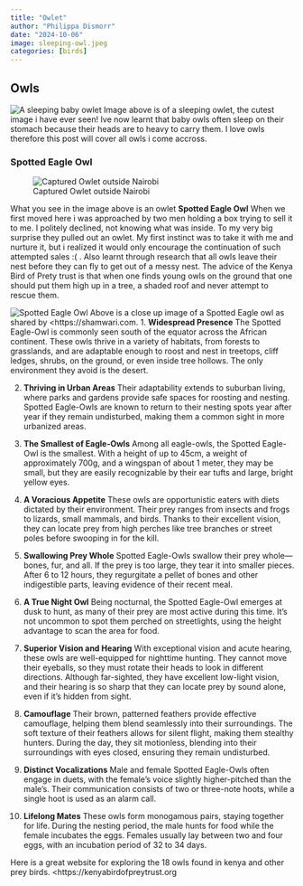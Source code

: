 ```yaml
---
title: "Owlet"
author: "Philippa Dismorr"
date: "2024-10-06"
image: sleeping-owl.jpeg
categories: [birds]
---
```


## Owls
![A sleeping baby owlet ](sleeping-owl.jpeg)
Image above is of a sleeping owlet, the cutest image i have ever seen! Ive now learnt that baby owls often sleep on their stomach because their heads are to heavy to carry them. I love owls therefore this post will cover all owls i come accross. 

### Spotted Eagle Owl 

![Captured Owlet outside Nairobi ](owlet.jpg)
 

What you see in the image above is an owlet **Spotted Eagle Owl** When we first moved here i was approached by two men holding a box trying to sell it to me. I politely declined, not knowing what was inside. To my very big surprise they pulled out an owlet. My first instinct was to take it with me and nurture it, but i realized it would only encourage the continuation of such attempted sales :( . Also learnt through research that all owls leave their nest before they can fly to get out of a messy nest. The advice of the Kenya Bird of Prety trust is that when one finds young owls on the ground that one should put them high up in a tree, a shaded roof and never attempt to rescue them. 

![Spotted Eagle Owl ](Spotted-Eagle_Owl-face.jpg)
Above is a close up image of a Spotted Eagle owl as shared by <https://shamwari.com. 
1. **Widespread Presence**
The Spotted Eagle-Owl is commonly seen south of the equator across the African continent. These owls thrive in a variety of habitats, from forests to grasslands, and are adaptable enough to roost and nest in treetops, cliff ledges, shrubs, on the ground, or even inside tree hollows. The only environment they avoid is the desert.

2. **Thriving in Urban Areas**
Their adaptability extends to suburban living, where parks and gardens provide safe spaces for roosting and nesting. Spotted Eagle-Owls are known to return to their nesting spots year after year if they remain undisturbed, making them a common sight in more urbanized areas.

3. **The Smallest of Eagle-Owls**
Among all eagle-owls, the Spotted Eagle-Owl is the smallest. With a height of up to 45cm, a weight of approximately 700g, and a wingspan of about 1 meter, they may be small, but they are easily recognizable by their ear tufts and large, bright yellow eyes.

4. **A Voracious Appetite**
These owls are opportunistic eaters with diets dictated by their environment. Their prey ranges from insects and frogs to lizards, small mammals, and birds. Thanks to their excellent vision, they can locate prey from high perches like tree branches or street poles before swooping in for the kill.

5. **Swallowing Prey Whole**
Spotted Eagle-Owls swallow their prey whole—bones, fur, and all. If the prey is too large, they tear it into smaller pieces. After 6 to 12 hours, they regurgitate a pellet of bones and other indigestible parts, leaving evidence of their recent meal.

6. **A True Night Owl**
Being nocturnal, the Spotted Eagle-Owl emerges at dusk to hunt, as many of their prey are most active during this time. It’s not uncommon to spot them perched on streetlights, using the height advantage to scan the area for food.

7. **Superior Vision and Hearing**
With exceptional vision and acute hearing, these owls are well-equipped for nighttime hunting. They cannot move their eyeballs, so they must rotate their heads to look in different directions. Although far-sighted, they have excellent low-light vision, and their hearing is so sharp that they can locate prey by sound alone, even if it’s hidden from sight.

8. **Camouflage**
Their brown, patterned feathers provide effective camouflage, helping them blend seamlessly into their surroundings. The soft texture of their feathers allows for silent flight, making them stealthy hunters. During the day, they sit motionless, blending into their surroundings with eyes closed, ensuring they remain undisturbed.

9. **Distinct Vocalizations**
Male and female Spotted Eagle-Owls often engage in duets, with the female’s voice slightly higher-pitched than the male’s. Their communication consists of two or three-note hoots, while a single hoot is used as an alarm call.

10. **Lifelong Mates**
These owls form monogamous pairs, staying together for life. During the nesting period, the male hunts for food while the female incubates the eggs. Females usually lay between two and four eggs, with an incubation period of 32 to 34 days.

Here is a great website for exploring the 18 owls found in kenya and other prey birds. <https://kenyabirdofpreytrust.org 